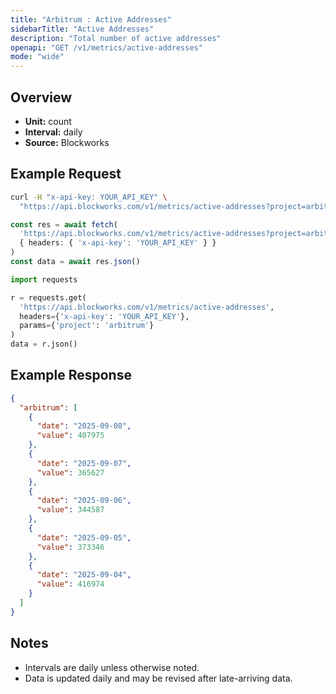 ```yaml
---
title: "Arbitrum : Active Addresses"
sidebarTitle: "Active Addresses"
description: "Total number of active addresses"
openapi: "GET /v1/metrics/active-addresses"
mode: "wide"
---
```


## Overview

- **Unit:** count
- **Interval:** daily
- **Source:** Blockworks

## Example Request

<CodeGroup>

```bash cURL
curl -H "x-api-key: YOUR_API_KEY" \
  "https://api.blockworks.com/v1/metrics/active-addresses?project=arbitrum"
```

```typescript TypeScript
const res = await fetch(
  'https://api.blockworks.com/v1/metrics/active-addresses?project=arbitrum',
  { headers: { 'x-api-key': 'YOUR_API_KEY' } }
)
const data = await res.json()
```

```python Python
import requests

r = requests.get(
  'https://api.blockworks.com/v1/metrics/active-addresses',
  headers={'x-api-key': 'YOUR_API_KEY'},
  params={'project': 'arbitrum'}
)
data = r.json()
```

</CodeGroup>

## Example Response

```json
{
  "arbitrum": [
    {
      "date": "2025-09-08",
      "value": 407975
    },
    {
      "date": "2025-09-07",
      "value": 365627
    },
    {
      "date": "2025-09-06",
      "value": 344587
    },
    {
      "date": "2025-09-05",
      "value": 373346
    },
    {
      "date": "2025-09-04",
      "value": 416974
    }
  ]
}
```

## Notes
- Intervals are daily unless otherwise noted.
- Data is updated daily and may be revised after late-arriving data.
